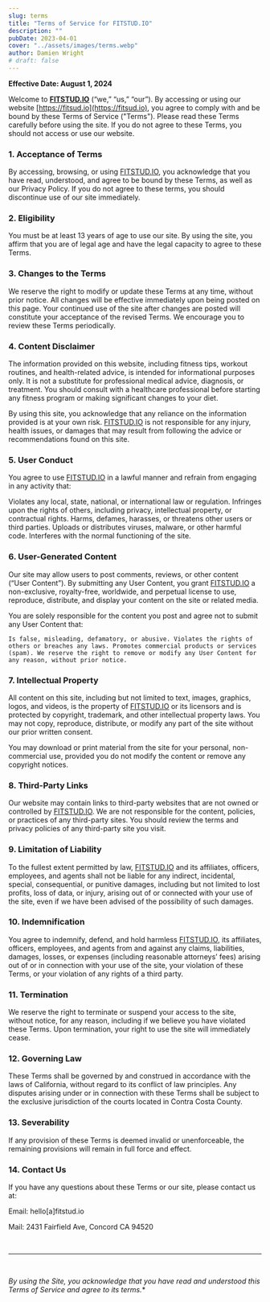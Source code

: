 ```yaml
---
slug: terms
title: "Terms of Service for FITSTUD.IO"
description: ""
pubDate: 2023-04-01
cover: "../assets/images/terms.webp"
author: Damien Wright
# draft: false
---
```


**Effective Date: August 1, 2024**

Welcome to **[FITSTUD.IO](https://fitsud.io)** (“we,” “us,” “our”). By accessing or using our website [https://fitsud.io](https://fitsud.io), you agree to comply with and be bound by these Terms of Service ("Terms"). Please read these Terms carefully before using the site. If you do not agree to these Terms, you should not access or use our website.

### 1. Acceptance of Terms

By accessing, browsing, or using [FITSTUD.IO](https://fitsud.io), you acknowledge that you have read, understood, and agree to be bound by these Terms, as well as our Privacy Policy. If you do not agree to these terms, you should discontinue use of our site immediately.

### 2. Eligibility

You must be at least 13 years of age to use our site. By using the site, you affirm that you are of legal age and have the legal capacity to agree to these Terms.

### 3. Changes to the Terms

We reserve the right to modify or update these Terms at any time, without prior notice. All changes will be effective immediately upon being posted on this page. Your continued use of the site after changes are posted will constitute your acceptance of the revised Terms. We encourage you to review these Terms periodically.

### 4. Content Disclaimer

The information provided on this website, including fitness tips, workout routines, and health-related advice, is intended for informational purposes only. It is not a substitute for professional medical advice, diagnosis, or treatment. You should consult with a healthcare professional before starting any fitness program or making significant changes to your diet.

By using this site, you acknowledge that any reliance on the information provided is at your own risk. [FITSTUD.IO](https://fitsud.io) is not responsible for any injury, health issues, or damages that may result from following the advice or recommendations found on this site.

### 5. User Conduct

You agree to use [FITSTUD.IO](https://fitsud.io) in a lawful manner and refrain from engaging in any activity that:

Violates any local, state, national, or international law or regulation.
Infringes upon the rights of others, including privacy, intellectual property, or contractual rights.
Harms, defames, harasses, or threatens other users or third parties.
Uploads or distributes viruses, malware, or other harmful code.
Interferes with the normal functioning of the site.

### 6. User-Generated Content

Our site may allow users to post comments, reviews, or other content (“User Content”). By submitting any User Content, you grant [FITSTUD.IO](https://fitsud.io) a non-exclusive, royalty-free, worldwide, and perpetual license to use, reproduce, distribute, and display your content on the site or related media.

You are solely responsible for the content you post and agree not to submit any User Content that:

`Is false, misleading, defamatory, or abusive.
Violates the rights of others or breaches any laws.
Promotes commercial products or services (spam).
We reserve the right to remove or modify any User Content for any reason, without prior notice.`

### 7. Intellectual Property

All content on this site, including but not limited to text, images, graphics, logos, and videos, is the property of [FITSTUD.IO](https://fitsud.io) or its licensors and is protected by copyright, trademark, and other intellectual property laws. You may not copy, reproduce, distribute, or modify any part of the site without our prior written consent.

You may download or print material from the site for your personal, non-commercial use, provided you do not modify the content or remove any copyright notices.

### 8. Third-Party Links

Our website may contain links to third-party websites that are not owned or controlled by [FITSTUD.IO](https://fitsud.io). We are not responsible for the content, policies, or practices of any third-party sites. You should review the terms and privacy policies of any third-party site you visit.

### 9. Limitation of Liability

To the fullest extent permitted by law, [FITSTUD.IO](https://fitsud.io) and its affiliates, officers, employees, and agents shall not be liable for any indirect, incidental, special, consequential, or punitive damages, including but not limited to lost profits, loss of data, or injury, arising out of or connected with your use of the site, even if we have been advised of the possibility of such damages.

### 10. Indemnification

You agree to indemnify, defend, and hold harmless [FITSTUD.IO](https://fitsud.io), its affiliates, officers, employees, and agents from and against any claims, liabilities, damages, losses, or expenses (including reasonable attorneys’ fees) arising out of or in connection with your use of the site, your violation of these Terms, or your violation of any rights of a third party.

### 11. Termination

We reserve the right to terminate or suspend your access to the site, without notice, for any reason, including if we believe you have violated these Terms. Upon termination, your right to use the site will immediately cease.

### 12. Governing Law

These Terms shall be governed by and construed in accordance with the laws of California, without regard to its conflict of law principles. Any disputes arising under or in connection with these Terms shall be subject to the exclusive jurisdiction of the courts located in Contra Costa County.

### 13. Severability

If any provision of these Terms is deemed invalid or unenforceable, the remaining provisions will remain in full force and effect.

### 14. Contact Us

If you have any questions about these Terms or our site, please contact us at:

Email: hello[a]fitstud.io

Mail: 2431 Fairfield Ave, Concord CA 94520


&nbsp;

---

&nbsp;

*By using the Site, you acknowledge that you have read and understood this Terms of Service and agree to its terms.**
